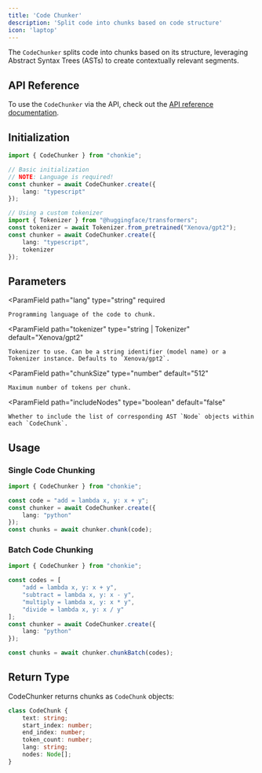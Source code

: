```yaml
---
title: 'Code Chunker'
description: 'Split code into chunks based on code structure'
icon: 'laptop'
---
```


The `CodeChunker` splits code into chunks based on its structure, leveraging Abstract Syntax Trees (ASTs) to create contextually relevant segments.

## API Reference
To use the `CodeChunker` via the API, check out the [API reference documentation](../../api-reference/code-chunker).

## Initialization

```typescript
import { CodeChunker } from "chonkie";

// Basic initialization
// NOTE: Language is required!
const chunker = await CodeChunker.create({
    lang: "typescript"
});

// Using a custom tokenizer
import { Tokenizer } from "@huggingface/transformers";
const tokenizer = await Tokenizer.from_pretrained("Xenova/gpt2");
const chunker = await CodeChunker.create({
    lang: "typescript",
    tokenizer
});
```

## Parameters

<ParamField
    path="lang"
    type="string"
    required
>
    Programming language of the code to chunk.
</ParamField>

<ParamField
    path="tokenizer"
    type="string | Tokenizer"
    default="Xenova/gpt2"
>
    Tokenizer to use. Can be a string identifier (model name) or a Tokenizer instance. Defaults to `Xenova/gpt2`.
</ParamField>

<ParamField
    path="chunkSize"
    type="number"
    default="512"
>
    Maximum number of tokens per chunk.
</ParamField>

<ParamField
    path="includeNodes"
    type="boolean"
    default="false"
>
    Whether to include the list of corresponding AST `Node` objects within each `CodeChunk`.
</ParamField>

## Usage

### Single Code Chunking

```typescript
import { CodeChunker } from "chonkie";

const code = "add = lambda x, y: x + y";
const chunker = await CodeChunker.create({
    lang: "python"
});
const chunks = await chunker.chunk(code);
```

### Batch Code Chunking

```typescript
import { CodeChunker } from "chonkie";

const codes = [
    "add = lambda x, y: x + y",
    "subtract = lambda x, y: x - y",
    "multiply = lambda x, y: x * y",
    "divide = lambda x, y: x / y"
];
const chunker = await CodeChunker.create({
    lang: "python"
});

const chunks = await chunker.chunkBatch(codes);
```

## Return Type

CodeChunker returns chunks as `CodeChunk` objects:

```typescript
class CodeChunk {
    text: string;
    start_index: number;
    end_index: number;
    token_count: number;
    lang: string;
    nodes: Node[];
}
```
